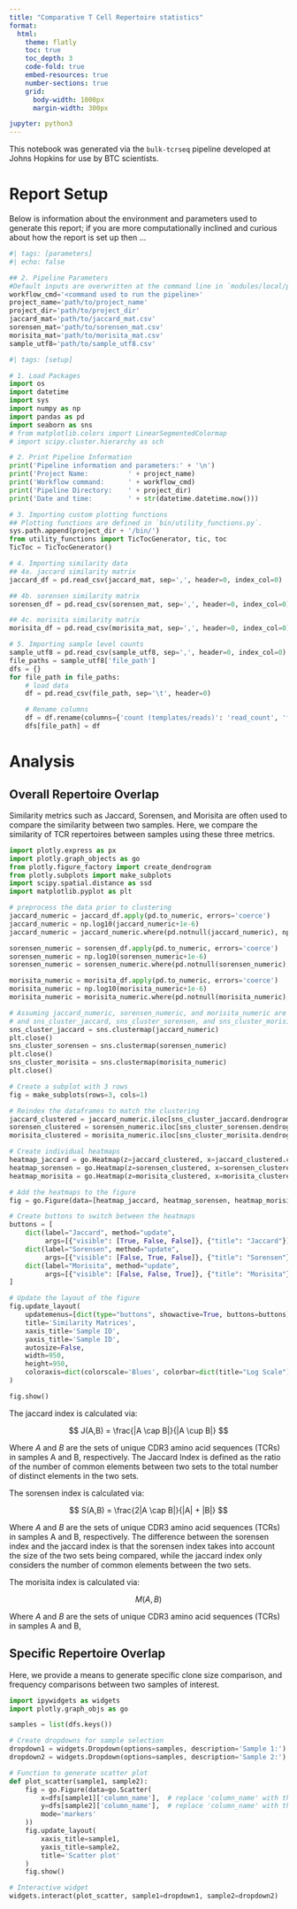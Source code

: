 ```yaml
---
title: "Comparative T Cell Repertoire statistics"
format:
  html: 
    theme: flatly
    toc: true
    toc_depth: 3
    code-fold: true
    embed-resources: true
    number-sections: true
    grid:
      body-width: 1000px
      margin-width: 300px

jupyter: python3
---
```


This notebook was generated via the `bulk-tcrseq` pipeline developed at Johns Hopkins for use by BTC scientists. 

# Report Setup

Below is information about the environment and parameters used to generate this report; if you are more computationally inclined and curious about how the report is set up then ...

```python
#| tags: [parameters]
#| echo: false

## 2. Pipeline Parameters
#Default inputs are overwritten at the command line in `modules/local/plot_sample.nf`
workflow_cmd='<command used to run the pipeline>'
project_name='path/to/project_name'
project_dir='path/to/project_dir'
jaccard_mat='path/to/jaccard_mat.csv'
sorensen_mat='path/to/sorensen_mat.csv'
morisita_mat='path/to/morisita_mat.csv'
sample_utf8='path/to/sample_utf8.csv'
```

```python
#| tags: [setup]

# 1. Load Packages
import os
import datetime
import sys
import numpy as np
import pandas as pd
import seaborn as sns
# from matplotlib.colors import LinearSegmentedColormap
# import scipy.cluster.hierarchy as sch

# 2. Print Pipeline Information
print('Pipeline information and parameters:' + '\n')
print('Project Name:          ' + project_name)
print('Workflow command:      ' + workflow_cmd)
print('Pipeline Directory:    ' + project_dir)
print('Date and time:         ' + str(datetime.datetime.now()))

# 3. Importing custom plotting functions
## Plotting functions are defined in `bin/utility_functions.py`.
sys.path.append(project_dir + '/bin/')
from utility_functions import TicTocGenerator, tic, toc
TicToc = TicTocGenerator()

# 4. Importing similarity data
## 4a. jaccard similarity matrix
jaccard_df = pd.read_csv(jaccard_mat, sep=',', header=0, index_col=0)

## 4b. sorensen similarity matrix
sorensen_df = pd.read_csv(sorensen_mat, sep=',', header=0, index_col=0)

## 4c. morisita similarity matrix
morisita_df = pd.read_csv(morisita_mat, sep=',', header=0, index_col=0)

# 5. Importing sample level counts
sample_utf8 = pd.read_csv(sample_utf8, sep=',', header=0, index_col=0)
file_paths = sample_utf8['file_path']
dfs = {}
for file_path in file_paths:
    # load data
    df = pd.read_csv(file_path, sep='\t', header=0)

    # Rename columns
    df = df.rename(columns={'count (templates/reads)': 'read_count', 'frequencyCount (%)': 'frequency'})
    dfs[file_path] = df
```

# Analysis

## Overall Repertoire Overlap

Similarity metrics such as Jaccard, Sorensen, and Morisita are often used to compare the similarity between two samples. Here, we compare the similarity of TCR repertoires between samples using these three metrics.

```python
import plotly.express as px
import plotly.graph_objects as go
from plotly.figure_factory import create_dendrogram
from plotly.subplots import make_subplots
import scipy.spatial.distance as ssd
import matplotlib.pyplot as plt

# preprocess the data prior to clustering
jaccard_numeric = jaccard_df.apply(pd.to_numeric, errors='coerce')
jaccard_numeric = np.log10(jaccard_numeric+1e-6)
jaccard_numeric = jaccard_numeric.where(pd.notnull(jaccard_numeric), np.nan)

sorensen_numeric = sorensen_df.apply(pd.to_numeric, errors='coerce')
sorensen_numeric = np.log10(sorensen_numeric+1e-6)
sorensen_numeric = sorensen_numeric.where(pd.notnull(sorensen_numeric), np.nan)

morisita_numeric = morisita_df.apply(pd.to_numeric, errors='coerce')
morisita_numeric = np.log10(morisita_numeric+1e-6)
morisita_numeric = morisita_numeric.where(pd.notnull(morisita_numeric), np.nan)

# Assuming jaccard_numeric, sorensen_numeric, and morisita_numeric are your DataFrames
# and sns_cluster_jaccard, sns_cluster_sorensen, and sns_cluster_morisita are the corresponding clustermaps
sns_cluster_jaccard = sns.clustermap(jaccard_numeric)
plt.close()
sns_cluster_sorensen = sns.clustermap(sorensen_numeric)
plt.close()
sns_cluster_morisita = sns.clustermap(morisita_numeric)
plt.close()

# Create a subplot with 3 rows
fig = make_subplots(rows=3, cols=1)

# Reindex the dataframes to match the clustering
jaccard_clustered = jaccard_numeric.iloc[sns_cluster_jaccard.dendrogram_row.reordered_ind, sns_cluster_jaccard.dendrogram_col.reordered_ind]
sorensen_clustered = sorensen_numeric.iloc[sns_cluster_sorensen.dendrogram_row.reordered_ind, sns_cluster_sorensen.dendrogram_col.reordered_ind]
morisita_clustered = morisita_numeric.iloc[sns_cluster_morisita.dendrogram_row.reordered_ind, sns_cluster_morisita.dendrogram_col.reordered_ind]

# Create individual heatmaps
heatmap_jaccard = go.Heatmap(z=jaccard_clustered, x=jaccard_clustered.columns, y=jaccard_clustered.index, coloraxis="coloraxis", visible=False)
heatmap_sorensen = go.Heatmap(z=sorensen_clustered, x=sorensen_clustered.columns, y=sorensen_clustered.index, coloraxis="coloraxis", visible=False)
heatmap_morisita = go.Heatmap(z=morisita_clustered, x=morisita_clustered.columns, y=morisita_clustered.index, coloraxis="coloraxis", visible=True)

# Add the heatmaps to the figure
fig = go.Figure(data=[heatmap_jaccard, heatmap_sorensen, heatmap_morisita])

# Create buttons to switch between the heatmaps
buttons = [
    dict(label="Jaccard", method="update", 
         args=[{"visible": [True, False, False]}, {"title": "Jaccard"}]),
    dict(label="Sorensen", method="update", 
         args=[{"visible": [False, True, False]}, {"title": "Sorensen"}]),
    dict(label="Morisita", method="update", 
         args=[{"visible": [False, False, True]}, {"title": "Morisita"}])
]

# Update the layout of the figure
fig.update_layout(
    updatemenus=[dict(type="buttons", showactive=True, buttons=buttons)],
    title='Similarity Matrices',
    xaxis_title='Sample ID',
    yaxis_title='Sample ID',
    autosize=False,
    width=950,
    height=950,
    coloraxis=dict(colorscale='Blues', colorbar=dict(title="Log Scale"))
)

fig.show()
```

The jaccard index is calculated via:

$$
J(A,B) = \frac{|A \cap B|}{|A \cup B|}
$$

Where $A$ and $B$ are the sets of unique CDR3 amino acid sequences (TCRs) in samples A and B, respectively. The Jaccard Index is defined as the ratio of the number of common elements between two sets to the total number of distinct elements in the two sets.

The sorensen index is calculated via:

$$
S(A,B) = \frac{2|A \cap B|}{|A| + |B|}
$$

Where $A$ and $B$ are the sets of unique CDR3 amino acid sequences (TCRs) in samples A and B, respectively. The difference between the sorensen index and the jaccard index is that the sorensen index takes into account the size of the two sets being compared, while the jaccard index only considers the number of common elements between the two sets.

The morisita index is calculated via:

$$
M(A,B)
$$

Where $A$ and $B$ are the sets of unique CDR3 amino acid sequences (TCRs) in samples A and B, 

## Specific Repertoire Overlap

Here, we provide a means to generate specific clone size comparison, and frequency comparisons between two samples of interest.

```python
import ipywidgets as widgets
import plotly.graph_objs as go

samples = list(dfs.keys())

# Create dropdowns for sample selection
dropdown1 = widgets.Dropdown(options=samples, description='Sample 1:')
dropdown2 = widgets.Dropdown(options=samples, description='Sample 2:')

# Function to generate scatter plot
def plot_scatter(sample1, sample2):
    fig = go.Figure(data=go.Scatter(
        x=dfs[sample1]['column_name'],  # replace 'column_name' with the actual column name
        y=dfs[sample2]['column_name'],  # replace 'column_name' with the actual column name
        mode='markers'
    ))
    fig.update_layout(
        xaxis_title=sample1,
        yaxis_title=sample2,
        title='Scatter plot'
    )
    fig.show()

# Interactive widget
widgets.interact(plot_scatter, sample1=dropdown1, sample2=dropdown2)
```